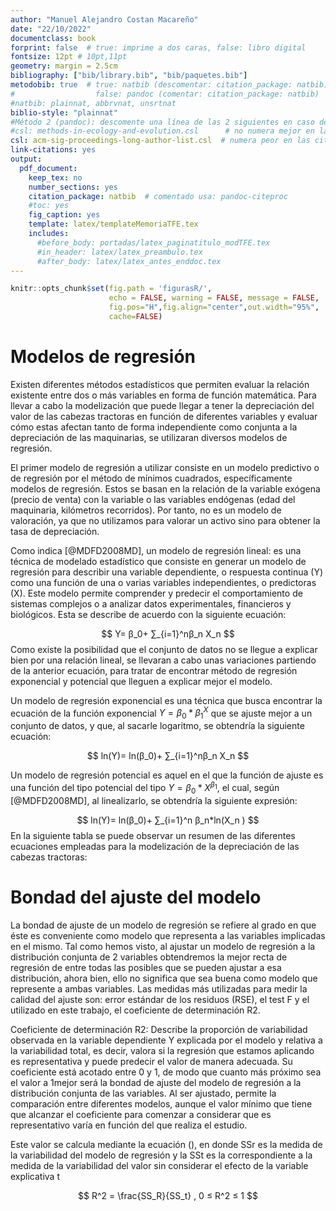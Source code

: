 ---
author: "Manuel Alejandro Costan Macareño"
date: "22/10/2022"
documentclass: book
forprint: false  # true: imprime a dos caras, false: libro digital
fontsize: 12pt # 10pt,11pt
geometry: margin = 2.5cm 
bibliography: ["bib/library.bib", "bib/paquetes.bib"]
metodobib: true  # true: natbib (descomentar: citation_package: natbib) 
#                  false: pandoc (comentar: citation_package: natbib)
#natbib: plainnat, abbrvnat, unsrtnat
biblio-style: "plainnat"
#Método 2 (pandoc): descomente una línea de las 2 siguientes en caso de usarlo
#csl: methods-in-ecology-and-evolution.csl      # no numera mejor en las citas
csl: acm-sig-proceedings-long-author-list.csl  # numera peor en las citas
link-citations: yes
output: 
  pdf_document:
    keep_tex: no
    number_sections: yes
    citation_package: natbib  # comentado usa: pandoc-citeproc
    #toc: yes
    fig_caption: yes
    template: latex/templateMemoriaTFE.tex
    includes:
      #before_body: portadas/latex_paginatitulo_modTFE.tex
      #in_header: latex/latex_preambulo.tex
      #after_body: latex/latex_antes_enddoc.tex
---



```{r include=FALSE}
knitr::opts_chunk$set(fig.path = 'figurasR/',
                      echo = FALSE, warning = FALSE, message = FALSE,
                      fig.pos="H",fig.align="center",out.width="95%",
                      cache=FALSE)

```


<!-- \setcounter{chapter}{2} -->
<!-- \setcounter{chapter}{2} escribir 2 para capítulo 3  -->
<!-- \pagenumbering{arabic} -->

\ifdefined\ifprincipal
\else
\setlength{\parindent}{1em}
\pagestyle{fancy}
\setcounter{tocdepth}{4}
\tableofcontents
<!-- \nocite{*} -->
\fi

\ifdefined\ifdoblecara
\fancyhead{}{}
\fancyhead[LE,RO]{\scriptsize\rightmark}
\fancyfoot[LO,RE]{\scriptsize\slshape \leftmark}
\fancyfoot[C]{}
\fancyfoot[LE,RO]{\footnotesize\thepage}
\else
\fancyhead{}{}
\fancyhead[RO]{\scriptsize\rightmark}
\fancyfoot[LO]{\scriptsize\slshape \leftmark}
\fancyfoot[C]{}
\fancyfoot[RO]{\footnotesize\thepage}
\fi
\renewcommand{\headrulewidth}{0.4pt}
\renewcommand{\footrulewidth}{0.4pt}


# Modelos de regresión

Existen diferentes métodos estadísticos que permiten evaluar la relación existente entre dos o más variables en forma de función matemática. Para llevar a cabo la modelización que puede llegar a tener la depreciación del valor de las cabezas tractoras en función de diferentes variables y evaluar cómo estas afectan tanto de forma independiente como conjunta a la depreciación de las maquinarias, se utilizaran diversos modelos de regresión.

El primer modelo de regresión a utilizar consiste en un modelo predictivo o de regresión por el método de mínimos cuadrados, específicamente modelos de regresión. Estos se basan en la relación de la variable exógena (precio de venta) con la variable o las variables endógenas (edad del maquinaria, kilómetros recorridos). Por tanto, no es un modelo de valoración, ya que no utilizamos para valorar un activo sino para obtener la tasa de depreciación. 

Como indica [@MDFD2008MD], un modelo de regresión lineal: es una técnica de modelado estadístico que consiste en generar un modelo de regresión para describir una variable dependiente, o respuesta continua (Y) como una función de una o varias variables independientes, o predictoras (X). Este modelo permite comprender y predecir el comportamiento de sistemas complejos o a analizar datos experimentales, financieros y biológicos. Esta se describe de acuerdo con la siguiente ecuación:

$$
Y= β_0+ ∑_{i=1}^nβ_n X_n 
$$
Como existe la posibilidad que el conjunto de datos no se llegue a explicar bien por una relación lineal, se llevaran a cabo unas variaciones partiendo de la anterior ecuación, para tratar de encontrar método de regresión exponencial y potencial que lleguen a explicar mejor el modelo.

 Un modelo de regresión exponencial es una técnica que busca encontrar la ecuación de la función exponencial $Y= β_0* β_1^X$ que se ajuste mejor a un conjunto de datos, y que, al sacarle logaritmo, se obtendría la siguiente ecuación:

$$
ln⁡(Y)= ln⁡(β_0)+ ∑_{i=1}^nβ_n X_n 
$$

Un modelo de regresión potencial es aquel en el que la función de ajuste es una función del tipo potencial del tipo $Y= β_0*X^{β_1}$, el cual, según [@MDFD2008MD], al linealizarlo, se obtendría la siguiente expresión:

$$
ln⁡(Y)= ln⁡(β_0)+ ∑_{i=1}^n β_n*ln⁡(X_n ) 
$$
En la siguiente tabla se puede observar un resumen de las diferentes ecuaciones empleadas para la modelización de la depreciación de las cabezas tractoras:

<!--poner tabla con las ecuaciones que esta en el word, falta ajustar las ecuaciones a modelos con multiples variables-->


# Bondad del ajuste del modelo

La bondad de ajuste de un modelo de regresión se refiere al grado en que éste es conveniente como modelo que representa a las variables implicadas en el mismo. Tal como hemos visto, al ajustar un modelo de regresión a la distribución conjunta de 2 variables obtendremos la mejor recta de regresión de entre todas las posibles que se pueden ajustar a esa distribución, ahora bien, ello no significa que sea buena como modelo que represente a ambas variables. Las medidas más utilizadas para medir la calidad del ajuste son: error estándar de los residuos (RSE), el test F y el utilizado en este trabajo, el coeficiente de determinación R2.

Coeficiente de determinación R2: Describe la proporción de variabilidad observada en la variable dependiente Y explicada por el modelo y relativa a la variabilidad total, es decir, valora si la regresión que estamos aplicando es representativa y puede predecir el valor de manera adecuada. Su coeficiente está acotado entre 0 y 1, de modo que cuanto más próximo sea el valor a 1mejor será la bondad de ajuste del modelo de regresión a la distribución conjunta de las variables. Al ser ajustado, permite la comparación entre diferentes modelos, aunque el valor mínimo que tiene que alcanzar el coeficiente para comenzar a considerar que es representativo varía en función del que realiza el estudio. 

Este valor se calcula mediante la ecuación (), en donde SSr es la medida de la variabilidad del modelo de regresión y la SSt es la correspondiente a la medida de la variabilidad del valor sin considerar el efecto de la variable explicativa t

$$
R^2 = \frac{SS_R}{SS_t} , 0 ≤ R^2 ≤ 1
$$

<!--poner formula del Rcuadrado -->










<!-- a parti de aqui se explicaria un poquito mas, se empezaria a hablar de la modelizacion y sus resultados -->